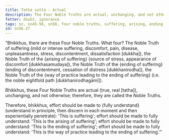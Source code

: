 ```yaml
---
title: Tatha sutta - Actual
description: The Four Noble Truths are actual, unchanging, and not otherwise; therefore, they are called the Noble Truths.
fetter: doubt, ignorance
tags: sn, sn45-56, sn56, four noble truths, suffering, arising, ending, way of practice, actual, true, path
id: sn56.27
---
```


"Bhikkhus, there are these Four Noble Truths. What four? The Noble Truth of suffering (mild or intense suffering, discomfort, pain, disease, unpleasantness, stress, discontentment, dissatisfaction [dukkha]), the Noble Truth of the \{arising of suffering} (source of stress, appearance of discomfort [dukkhasamudaya]), the Noble Truth of the \{ending of suffering} (ending of discontentment, cessation of distress [dukkhanirodha]), the Noble Truth of the \{way of practice leading to the ending of suffering} (i.e. the noble eightfold path [dukkhanirodhagāmī]).

Bhikkhus, these Four Noble Truths are actual (true, real [tatha]), unchanging, and not otherwise; therefore, they are called the Noble Truths.

Therefore, bhikkhus, effort should be made to \{fully understand} (understand in principle, then discern in each moment and then experientially penetrate): 'This is suffering';
effort should be made to fully understand: 'This is the arising of suffering';
effort should be made to fully understand: 'This is the ending of suffering';
effort should be made to fully understand: 'This is the way of practice leading to the ending of suffering.'"